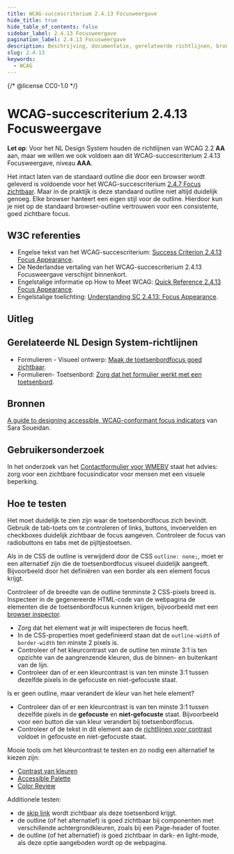 ```yaml
---
title: WCAG-succescriterium 2.4.13 Focusweergave
hide_title: true
hide_table_of_contents: false
sidebar_label: 2.4.13 Focusweergave
pagination_label: 2.4.13 Focusweergave
description: Beschrijving, documentatie, gerelateerde richtlijnen, bronnen, gebruikersonderzoek en hoe te testen.
slug: 2.4.13
keywords:
  - WCAG
---
```


{/* @license CC0-1.0 */}


# WCAG-succescriterium 2.4.13 Focusweergave

**Let op**: Voor het NL Design System houden de richtlijnen van WCAG 2.2 **AA** aan, maar we willen we ook voldoen aan dit WCAG-succescriterium 2.4.13 Focusweergave, niveau **AAA**.

Het intact laten van de standaard outline die door een browser wordt geleverd is voldoende voor het WCAG-succescriterium [2.4.7 Focus zichtbaar](/wcag/2.4.7). Maar in de praktijk is deze standaard outline niet altijd duidelijk genoeg. Elke browser hanteert een eigen stijl voor de outline. Hierdoor kun je niet op de standaard browser-outline vertrouwen voor een consistente, goed zichtbare focus.

## W3C referenties

- Engelse tekst van het WCAG-succescriterium: [<span lang="en">Success Criterion 2.4.13 Focus Appearance</span>](https://www.w3.org/WAI/WCAG22/Understanding/focus-appearance.html).
- De Nederlandse vertaling van het WCAG-succescriterium 2.4.13 Focusweergave verschijnt binnenkort.
- Engelstalige informatie op <span lang="en">How to Meet WCAG</span>: [<span lang="en">Quick Reference 2.4.13 Focus Appearance</span>](https://www.w3.org/WAI/WCAG22/quickref/#focus-appearance).
- Engelstalige toelichting: [<span lang="en">Understanding SC 2.4.13: Focus Appearance</span>](https://www.w3.org/WAI/WCAG22/Understanding/focus-appearance.html).

## Uitleg

<Summary />

## Gerelateerde NL Design System-richtlijnen

- Formulieren - Visueel ontwerp: [Maak de toetsenbordfocus goed zichtbaar](/richtlijnen/formulieren/visueel-ontwerp).
- Formulieren- Toetsenbord: [Zorg dat het formulier werkt met een toetsenbord](/richtlijnen/formulieren/visueel-ontwerp#maak-toetsenbord-focus-goed-zichtbaar).

## Bronnen

[A guide to designing accessible, WCAG-conformant focus indicators](https://www.sarasoueidan.com/blog/focus-indicators/) van Sara Soueidan.

## Gebruikersonderzoek

In het onderzoek van het [Contactformulier voor WMEBV](https://gebruikersonderzoeken.nl/docs/onderzoek-bekijken/wmebv/vng-online-formulieren) staat het advies:
zorg voor een zichtbare focusindicator voor mensen met een visuele beperking.

<CTAGebruikersonderzoek />

## Hoe te testen

Het moet duidelijk te zien zijn waar de toetsenbordfocus zich bevindt. Gebruik de tab-toets om te controleren of links, buttons, invoervelden en checkboxes duidelijk zichtbaar de focus aangeven. Controleer de focus van radiobuttons en tabs met de pijltjestoetsen.

Als in de CSS de outline is verwijderd door de CSS `outline: none;`, moet er een alternatief zijn die de toetsenbordfocus visueel duidelijk aangeeft. Bijvoorbeeld door het definiëren van een border als een element focus krijgt.

Controleer of de breedte van de outline tenminste 2 CSS-pixels breed is.
Inspecteer in de gegenereerde HTML-code van de webpagina de elementen die de toetsenbordfocus kunnen krijgen, bijvoorbeeld met een [browser inspector](https://developer.mozilla.org/en-US/docs/Learn/Common_questions/Tools_and_setup/What_are_browser_developer_tools).

- Zorg dat het element wat je wilt inspecteren de focus heeft.
- In de CSS-properties moet gedefinieerd staan dat de `outline-width` of `border-width` ten minste 2 pixels is.
- Controleer of het kleurcontrast van de outline ten minste 3:1 is ten opzichte van de aangrenzende kleuren, dus de binnen- en buitenkant van de lijn.
- Controleer dan of er een kleurcontrast is van ten minste 3:1 tussen dezelfde pixels in de gefocuste en niet-gefocuste staat.

Is er geen outline, maar verandert de kleur van het hele element?

- Controleer dan of er een kleurcontrast is van ten minste 3:1 tussen dezelfde pixels in de **gefocuste** en **niet-gefocuste** staat. Bijvoorbeeld voor een button die van kleur verandert bij toetsenbordfocus.
- Controleer of de tekst in dit element aan de [richtlijnen voor contrast](https://www.w3.org/Translations/WCAG22-nl/#contrast-minimum) voldoet in gefocuste en niet-gefocuste staat.

Mooie tools om het kleurcontrast te testen en zo nodig een alternatief te kiezen zijn:

- [Contrast van kleuren](/contrast/)
- [Accessible Palette](https://accessiblepalette.com/)
- [Color Review](https://color.review/)

Additionele testen:

- de [skip link](/wcag/2.4.1) wordt zichtbaar als deze toetsenbord krijgt.
- de outline (of het alternatief) is goed zichtbaar bij componenten met verschillende achtergrondkleuren, zoals bij een Page-header of footer.
- de outline (of het alternatief) is goed zichtbaar in dark- en light-mode, als deze optie aangeboden wordt op de webpagina.

<WCAGFooterInfo />
